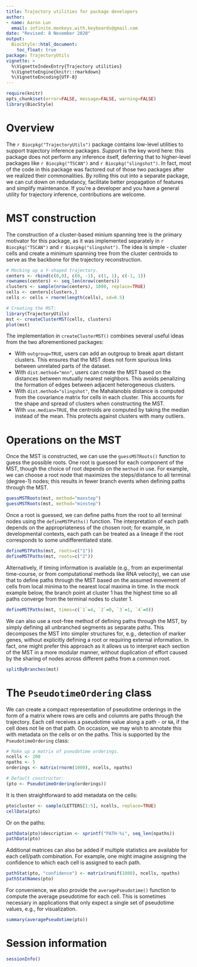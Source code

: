 ```yaml
---
title: Trajectory utilities for package developers
author: 
- name: Aaron Lun
  email: infinite.monkeys.with.keyboards@gmail.com
date: "Revised: 8 November 2020"
output:
  BiocStyle::html_document:
    toc_float: true
package: TrajectoryUtils
vignette: >
  %\VignetteIndexEntry{Trajectory utilities}
  %\VignetteEngine{knitr::rmarkdown}
  %\VignetteEncoding{UTF-8}    
---
```


```r
require(knitr)
opts_chunk$set(error=FALSE, message=FALSE, warning=FALSE)
library(BiocStyle)
```

# Overview

The `r Biocpkg("TrajectoryUtils")` package contains low-level utilities to support trajectory inference packages.
_Support_ is the key word here: this package does not perform any inference itself, deferring that to higher-level packages like `r Biocpkg("TSCAN")` and `r Biocpkg("slingshot")`.
In fact, most of the code in this package was factored out of those two packages after we realized their commonalities.
By rolling this out into a separate package, we can cut down on redundancy, facilitate better propagation of features and simplify maintenance.
If you're a developer and you have a general utility for trajectory inference, contributions are welcome.

# MST construction

The construction of a cluster-based minium spanning tree is the primary motivator for this package, 
as it was implemented separately in `r Biocpkg("TSCAN")` and `r Biocpkg("slingshot")`.
The idea is simple - cluster cells and create a minimum spanning tree from the cluster centroids to serve as the backbone for the trajectory reconstruction.

```r
# Mocking up a Y-shaped trajectory.
centers <- rbind(c(0,0), c(0, -1), c(1, 1), c(-1, 1))
rownames(centers) <- seq_len(nrow(centers))
clusters <- sample(nrow(centers), 1000, replace=TRUE)
cells <- centers[clusters,]
cells <- cells + rnorm(length(cells), sd=0.5)

# Creating the MST:
library(TrajectoryUtils)
mst <- createClusterMST(cells, clusters)
plot(mst)
```

The implementation in `createClusterMST()` combines several useful ideas from the two aforementioned packages:

- With `outgroup=TRUE`, users can add an outgroup to break apart distant clusters.
This ensures that the MST does not form spurious links between unrelated parts of the dataset.
- With `dist.method="mnn"`, users can create the MST based on the distances between mutually nearest neighbors.
This avoids penalizing the formation of edges between adjacent heterogeneous clusters. 
- With `dist.method="slingshot"`, the Mahalanobis distance is computed from the covariance matrix for cells in each cluster.
This accounts for the shape and spread of clusters when constructing the MST.
- With `use.median=TRUE`, the centroids are computed by taking the median instead of the mean.
This protects against clusters with many outliers.

# Operations on the MST

Once the MST is constructed, we can use the `guessMSTRoots()` function to guess the possible roots.
One root is guessed for each component of the MST, though the choice of root depends on the `method` in use.
For example, we can choose a root node that maximizes the steps/distance to all terminal (degree-1) nodes;
this results in fewer branch events when defining paths through the MST.

```r
guessMSTRoots(mst, method="maxstep")
guessMSTRoots(mst, method="minstep")
```

Once a root is guessed, we can define paths from the root to all terminal nodes using the `defineMSTPaths()` function.
The interpretation of each path depends on the appropriateness of the chosen root;
for example, in developmental contexts, each path can be treated as a lineage if the root corresponds to some undifferentiated state.

```r
defineMSTPaths(mst, roots=c("1"))
defineMSTPaths(mst, roots=c("2"))
```

Alternatively, if timing information is available (e.g., from an experimental time-course, or from computational methods like RNA velocity),
we can use that to define paths through the MST based on the assumed movement of cells from local minima to the nearest local maxima in time.
In the mock example below, the branch point at cluster 1 has the highest time so all paths converge from the terminal nodes to cluster 1.

```r
defineMSTPaths(mst, times=c(`1`=4, `2`=0, `3`=1, `4`=0))
```

We can also use a root-free method of defining paths through the MST, by simply defining all unbranched segments as separate paths.
This decomposes the MST into simpler structures for, e.g., detection of marker genes, without explicitly defining a root or requiring external information.
In fact, one might prefer this approach as it allows us to interpret each section of the MST in a more modular manner,
without duplication of effort caused by the sharing of nodes across different paths from a common root.

```r
splitByBranches(mst)
```

# The `PseudotimeOrdering` class

We can create a compact representation of pseudotime orderings in the form of a matrix where rows are cells and columns are paths through the trajectory.
Each cell receives a pseudotime value along a path - or `NA`, if the cell does not lie on that path.
On occasion, we may wish to annotate this with metadata on the cells or on the paths.
This is supported by the `PseudotimeOrdering` class:

```r
# Make up a matrix of pseudotime orderings.
ncells <- 200
npaths <- 5
orderings <- matrix(rnorm(1000), ncells, npaths)

# Default constructor:
(pto <- PseudotimeOrdering(orderings))
```

It is then straightforward to add metadata on the cells:

```r
pto$cluster <- sample(LETTERS[1:5], ncells, replace=TRUE)
cellData(pto)
```

Or on the paths:

```r
pathData(pto)$description <- sprintf("PATH-%i", seq_len(npaths))
pathData(pto)
```

Additional matrices can also be added if multiple statistics are available for each cell/path combination.
For example, one might imagine assigning the confidence to which each cell is assigned to each path.

```r
pathStat(pto, "confidence") <- matrix(runif(1000), ncells, npaths)
pathStatNames(pto)
```

For convenience, we also provide the `averagePseudotime()` function to compute the average pseudotime for each cell.
This is sometimes necessary in applications that only expect a single set of pseudotime values, e.g., for visualization.

```r
summary(averagePseudotime(pto))
```

# Session information {-}

```r
sessionInfo()
```
